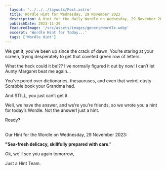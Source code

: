 ```yaml
---
  layout: '../../../layouts/Post.astro'
  title: Wordle Hint for Wednesday, 29 November 2023
  description: A Hint for the daily Wordle on Wednesday, 29 November 2023
  publishDate: 2023-11-29
  featuredImage: '/src/assets/images/genericwordle.webp'
  excerpt: 'Wordle Hint for Today...'
  tags: ['Wordle Hint']
---
```


  We get it, you’ve been up since the crack of dawn. You’re staring at your screen, trying desperately to get that coveted green row of letters. 

  What the heck could it be!??
  I’ve normally figured it out by now!
  I can’t let Aunty Margaret beat me again… 

  You’ve pored over dictionaries, thesauruses, and even that weird, dusty Scrabble book your Grandma had.

  And STILL, you just can’t get it. 

  Well, we have the answer, and we’re you’re friends, so we wrote you a hint for today’s Wordle.
  Not the answer! just a hint. 

  Ready?<br /><br />

  Our Hint for the Wordle on Wednesday, 29 November 2023:

  **"Sea-fresh delicacy, skillfully prepared with care."**

  Ok, we'll see you again tomorrow, 

  Just a Hint Team.
  